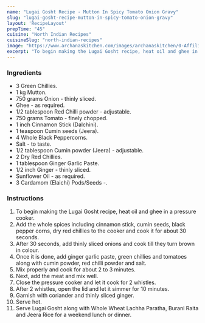 ---
name: "Lugai Gosht Recipe - Mutton In Spicy Tomato Onion Gravy"
slug: "lugai-gosht-recipe-mutton-in-spicy-tomato-onion-gravy"
layout: 'RecipeLayout'
prepTime: "45"
cuisine: "North Indian Recipes"
cuisineSlug: "north-indian-recipes"
image: "https://www.archanaskitchen.com/images/archanaskitchen/0-Affiliate-Articles/Lugani_Gosht_original.jpg"
excerpt: "To begin making the Lugai Gosht recipe, heat oil and ghee in a pressure cooker"
---

### Ingredients

- 3 Green Chillies.
- 1 kg Mutton.
- 750 grams Onion - thinly sliced.
- Ghee - as required.
- 1/2 tablespoon Red Chilli powder - adjustable.
- 750 grams Tomato - finely chopped.
- 1 inch Cinnamon Stick (Dalchini).
- 1 teaspoon Cumin seeds (Jeera).
- 4 Whole Black Peppercorns.
- Salt - to taste.
- 1/2 tablespoon Cumin powder (Jeera) - adjustable.
- 2 Dry Red Chillies.
- 1 tablespoon Ginger Garlic Paste.
- 1/2 inch Ginger - thinly sliced.
- Sunflower Oil - as required.
- 3 Cardamom (Elaichi) Pods/Seeds -.

### Instructions

1. To begin making the Lugai Gosht recipe, heat oil and ghee in a pressure cooker.
1.  Add the whole spices including cinnamon stick, cumin seeds, black pepper corns, dry red chillies to the cooker and cook it for about 30 seconds.
1. After 30 seconds, add thinly sliced onions and cook till they turn brown in colour.
1. Once it is done, add ginger garlic paste, green chillies and tomatoes along with cumin powder, red chilli powder and salt.
1. Mix properly and cook for about 2 to 3 minutes.
1. Next, add the meat and mix well.
1. Close the pressure cooker and let it cook for 2 whistles.
1. After 2 whistles, open the lid and let it  simmer for 10 minutes.
1. Garnish with coriander and thinly sliced ginger.
1. Serve hot.
1. Serve Lugai Gosht along with Whole Wheat Lachha Paratha, Burani Raita and Jeera Rice for a weekend lunch or dinner.
